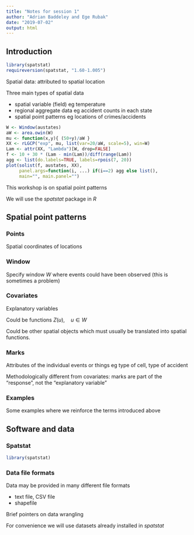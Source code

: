 ```yaml
---
title: "Notes for session 1"
author: "Adrian Baddeley and Ege Rubak"
date: "2019-07-02"
output: html
---
```


## Introduction

```r
library(spatstat)
requireversion(spatstat, "1.60-1.005")
```

Spatial data: attributed to spatial location

Three main types of spatial data

* spatial variable (field) eg temperature
* regional aggregate data eg accident counts in each state
* spatial point patterns eg locations of crimes/accidents

```r
W <- Window(austates)
aW <- area.owin(W)
mu <- function(x,y){ (50+y)/aW }
XX <- rLGCP("exp", mu, list(var=20/aW, scale=5), win=W)
Lam <- attr(XX, "Lambda")[W, drop=FALSE]
f <- 10 + 30 * (Lam - min(Lam))/diff(range(Lam))
agg <- list(do.labels=TRUE, labels=rpois(7, 20))
plot(solist(f, austates, XX),
     panel.args=function(i, ...) if(i==2) agg else list(),
     main="", main.panel="")
```

This workshop is on spatial point patterns

We will use the _spatstat_ package in _R_

## Spatial point patterns

### Points

Spatial coordinates of locations

### Window

Specify window $W$ where events could have been observed
(this is sometimes a problem)

### Covariates

Explanatory variables

Could be functions $Z(u), \quad u \in W$

Could be other spatial objects which must usually be translated
into spatial functions. 

### Marks

Attributes of the individual events or things
eg type of cell, type of accident

Methodologically different from covariates:
marks are part of the "response", not the "explanatory variable"

### Examples

Some examples where we reinforce the terms introduced above

## Software and data 

### Spatstat

```r
library(spatstat)
```

### Data file formats

Data may be provided in many different file formats

* text file, CSV file
* shapefile

Brief pointers on data wrangling

For convenience we will use datasets already installed in _spatstat_



